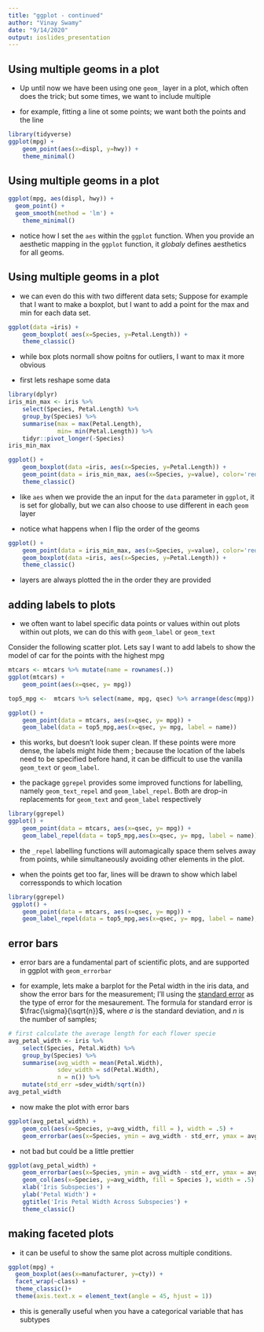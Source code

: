 ```yaml
---
title: "ggplot - continued"
author: "Vinay Swamy"
date: "9/14/2020"
output: ioslides_presentation
---
```


## Using multiple geoms in a plot
- Up until now we have been using one `geom_` layer in a plot, which often does the trick; but some times, we want to include multiple

- for example, fitting a line ot some points; we want both the points and the line 
```r
library(tidyverse)
ggplot(mpg) +
    geom_point(aes(x=displ, y=hwy)) + 
    theme_minimal()

```

## Using multiple geoms in a plot

```r
ggplot(mpg, aes(displ, hwy)) +
  geom_point() +
  geom_smooth(method = 'lm') + 
    theme_minimal()
```
- notice how I set the `aes` within the `ggplot` function. When you provide an aesthetic mapping in the `ggplot` function, it  *globaly* defines aesthetics for all geoms. 

## Using multiple geoms in a plot

- we can even do this with two different data sets; Suppose for example that I want to make a boxplot, but I want to add a point for the max and min for each data set.
```r
ggplot(data =iris) + 
    geom_boxplot( aes(x=Species, y=Petal.Length)) + 
    theme_classic()

```
- while box plots normall show poitns for outliers, I want to max it more obvious

- first lets reshape some data 
```r
library(dplyr)
iris_min_max <- iris %>% 
    select(Species, Petal.Length) %>% 
    group_by(Species) %>% 
    summarise(max = max(Petal.Length), 
              min= min(Petal.Length)) %>% 
    tidyr::pivot_longer(-Species)
iris_min_max
```


```r
ggplot() + 
    geom_boxplot(data =iris, aes(x=Species, y=Petal.Length)) + 
    geom_point(data = iris_min_max, aes(x=Species, y=value), color='red')+
    theme_classic()

```
- like `aes` when we provide the an input for the `data` parameter in `ggplot`, it is set for globally, but we can also choose to use different in each `geom` layer

- notice what happens when I flip the order of the geoms 

```r
ggplot() + 
    geom_point(data = iris_min_max, aes(x=Species, y=value), color='red')+
    geom_boxplot(data =iris, aes(x=Species, y=Petal.Length)) + 
    theme_classic()
```

- layers are always plotted the in the order they are provided


## adding labels to plots 
- we often want to label specific data points or values within out plots within out plots, we can do this with `geom_label` or `geom_text`

Consider the following scatter plot. Lets say I want to add labels to show the model of car for the points with the highest mpg
```r
mtcars <- mtcars %>% mutate(name = rownames(.))
ggplot(mtcars) + 
    geom_point(aes(x=qsec, y= mpg))
```


```r
top5_mpg <-  mtcars %>% select(name, mpg, qsec) %>% arrange(desc(mpg)) %>% head(5)

ggplot() + 
    geom_point(data = mtcars, aes(x=qsec, y= mpg)) + 
    geom_label(data = top5_mpg,aes(x=qsec, y= mpg, label = name)) 

```
- this works, but doesn't look super clean. If these points were more dense, the labels might hide them ; because the location of the labels need to be specified before hand, it can be difficult to use the vanilla `geom_text` or `geom_label`. 

- the package `ggrepel` provides some improved functions for labelling, namely `geom_text_repel` and `geom_label_repel`. Both are drop-in replacements for `geom_text` and `geom_label` respectively

```r
library(ggrepel)
ggplot() + 
    geom_point(data = mtcars, aes(x=qsec, y= mpg)) + 
    geom_label_repel(data = top5_mpg,aes(x=qsec, y= mpg, label = name))
```
- the `_repel` labelling functions will automagically space them selves away from points, while simultaneously avoiding other elements in the plot.

- when the points get too far, lines will be drawn to show which label corressponds to which location
```r
library(ggrepel)
 ggplot() + 
    geom_point(data = mtcars, aes(x=qsec, y= mpg)) + 
    geom_label_repel(data = top5_mpg,aes(x=qsec, y= mpg, label = name), nudge_y = 2)
```

## error bars
- error bars are a fundamental part of scientific plots, and are supported in ggplot with `geom_errorbar`

- for example, lets make a barplot for the Petal width in the iris data, and show the error bars for the measurement; I'll using the [standard error](https://en.wikipedia.org/wiki/Standard_error) as the type of error for the mesaurement. The formula for standard error is $\frac{\sigma}{\sqrt{n}}$,  where $\sigma$ is the standard deviation, and $n$ is the number of samples;

```r
# first calculate the average length for each flower specie
avg_petal_width <- iris %>% 
    select(Species, Petal.Width) %>% 
    group_by(Species) %>% 
    summarise(avg_width = mean(Petal.Width), 
              sdev_width = sd(Petal.Width), 
              n = n()) %>% 
    mutate(std_err =sdev_width/sqrt(n))
avg_petal_width

```
- now make the plot with error bars

```r
ggplot(avg_petal_width) + 
    geom_col(aes(x=Species, y=avg_width, fill = ), width = .5) +
    geom_errorbar(aes(x=Species, ymin = avg_width - std_err, ymax = avg_width + std_err),  width = .5) 
```
- not bad but could be a little prettier

```r
ggplot(avg_petal_width) + 
    geom_errorbar(aes(x=Species, ymin = avg_width - std_err, ymax = avg_width + std_err),  width = .5)  + 
    geom_col(aes(x=Species, y=avg_width, fill = Species ), width = .5) +
    xlab('Iris Subspecies') + 
    ylab('Petal Width') + 
    ggtitle('Iris Petal Width Across Subspecies') + 
    theme_classic()
```

## making faceted plots
- it can be useful to show the same plot across multiple conditions. 

```r
ggplot(mpg) + 
  geom_boxplot(aes(x=manufacturer, y=cty)) + 
  facet_wrap(~class) + 
  theme_classic()+
  theme(axis.text.x = element_text(angle = 45, hjust = 1))
```

- this is generally useful when you have a categorical variable that has subtypes




